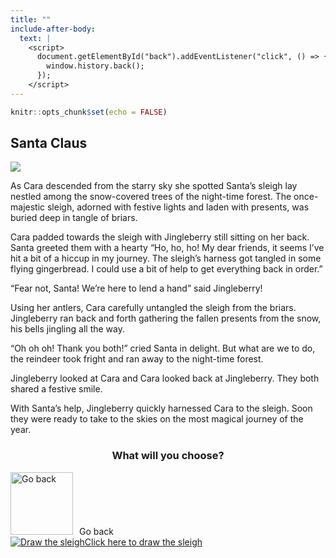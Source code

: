 ```yaml
---
title: ""
include-after-body:
  text: |
    <script>
      document.getElementById("back").addEventListener("click", () => {
        window.history.back();
      });
    </script>
---
```


```r
knitr::opts_chunk$set(echo = FALSE)
```

:::::: {.scenario .column-screen}

:::: {.column-body .scenario-text}

## Santa Claus

::::

::: {.column-body .scenario-image}

![](images/sleigh-crash.png)

:::

:::: {.column-body .scenario-text}

As Cara descended from the starry sky she spotted Santa's sleigh lay nestled among the snow-covered trees of the night-time forest. The once-majestic sleigh, adorned with festive lights and laden with presents, was buried deep in tangle of briars.

Cara padded towards the sleigh with Jingleberry still sitting on her back. Santa greeted them with a hearty "Ho, ho, ho! My dear friends, it seems I've hit a bit of a hiccup in my journey. The sleigh's harness got tangled in some flying gingerbread. I could use a bit of help to get everything back in order."

"Fear not, Santa! We're here to lend a hand" said Jingleberry!

Using her antlers, Cara carefully untangled the sleigh from the briars. Jingleberry ran back and forth gathering the fallen presents from the snow, his bells jingling all the way. 

"Oh oh oh! Thank you both!" cried Santa in delight. But what are we to do, the reindeer took fright and ran away to the night-time forest. 

Jingleberry looked at Cara and Cara looked back at Jingleberry. They both shared a festive smile. 

With Santa's help, Jingleberry quickly harnessed Cara to the sleigh. Soon they were ready to take to the skies on the most magical journey of the year.



::::

:::: {.column-body .scenario-image}
::: {style="text-align: center;"}
### What will you choose?
:::

  ```{=html}
<div class="container">

  <div id="back">
  <img src="images/back.png" alt="Go back" style="width: 100px; height: 100px; margin-right: 10px;">Go back
  </div>
  
  <div class="final-options">
  
  <div class="option">
  <a href="flying-home-reindeer.html"><img src="images/cara-sleigh.png" alt="Draw the sleigh"<div>Click here to draw the sleigh</div></a>
  </div>
  
  </div>
  ```

::::




::::::
